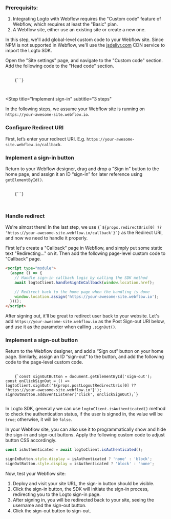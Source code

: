 
<Steps>

<Step title="Preparation">

### Prerequisits:

1. Integrating Logto with Webflow requires the "Custom code" feature of Webflow, which requires at least the "Basic" plan.
2. A Webflow site, either use an existing site or create a new one.

</Step>

<Step title="Init LogtoClient">

In this step, we'll add global-level custom code to your Webflow site. Since NPM is not supported in Webflow, we'll use the [jsdelivr.com](https://www.jsdelivr.com/) CDN service to import the Logto SDK.

Open the "Site settings" page, and navigate to the "Custom code" section. Add the following code to the "Head code" section.

<pre>
  <code className="language-html">
    {`<script type="module">
  // Import \`@logto/browser\` SDK from the jsdelivr CDN

  // Assign the \`logtoClient\` instance to window object,
  // enabling global usage in other pages
  window.logtoClient = new LogtoClient({
    endpoint: '${props.endpoint}',
    appId: '${props.app.id}',
  });
</script>`}
  </code>
</pre>

</Step>

<Step
  title="Implement sign-in"
  subtitle="3 steps"
>

<InlineNotification>
  In the following steps, we assume your Webflow site is running on <code>https://your-awesome-site.webflow.io</code>.
</InlineNotification>

### Configure Redirect URI

First, let’s enter your redirect URI. E.g. `https://your-awesome-site.webflow.io/callback`.

<UriInputField name="redirectUris" />

### Implement a sign-in button

Return to your Webflow designer, drag and drop a "Sign in" button to the home page, and assign it an ID “sign-in” for later reference using `getElementById()`.

<pre>
  <code className="language-html">
    {`<script type="module">
  const signInButton = document.getElementById('sign-in');
  const onClickSignIn = () => logtoClient.signIn('${props.redirectUris[0] ?? 'https://your-awesome-site.webflow.io/callback'}');
  signInButton.addEventListener('click', onClickSignIn);
</script>`}
  </code>
</pre>

### Handle redirect

<p>We're almost there! In the last step, we use <code>{`${props.redirectUris[0] ?? 'https://your-awesome-site.webflow.io/callback'}`}</code> as the Redirect URI, and now we need to handle it properly.</p>

First let's create a "Callback" page in Webflow, and simply put some static text "Redirecting..." on it. Then add the following page-level custom code to "Callback" page.

```html
<script type="module">
  (async () => {
    // Handle sign-in callback logic by calling the SDK method
    await logtoClient.handleSignInCallback(window.location.href);

    // Redirect back to the home page when the handling is done
    window.location.assign('https://your-awesome-site.webflow.io');
  })();
</script>
```

</Step>

<Step title="Implement sign-out">

After signing out, it'll be great to redirect user back to your website. Let's add `https://your-awesome-site.webflow.io` as the Post Sign-out URI below, and use it as the parameter when calling `.signOut()`.

<UriInputField name="postLogoutRedirectUris" />

### Implement a sign-out button

Return to the Webflow designer, and add a “Sign out” button on your home page. Similarly, assign an ID “sign-out” to the button, and add the following code to the page-level custom code.

<pre>
  <code className="language-js">
    {`const signOutButton = document.getElementById('sign-out');
const onClickSignOut = () => logtoClient.signOut('${props.postLogoutRedirectUris[0] ?? 'https://your-awesome-site.webflow.io'}');
signOutButton.addEventListener('click', onClickSignOut);`}
  </code>
</pre>

</Step>

<Step title="Handle authentication status">

In Logto SDK, generally we can use `logtoClient.isAuthenticated()` method to check the authentication status, if the user is signed in, the value will be `true`; otherwise, it will be `false`.

In your Webflow site, you can also use it to programmatically show and hide the sign-in and sign-out buttons. Apply the following custom code to adjust button CSS accordingly.

```js
const isAuthenticated = await logtoClient.isAuthenticated();

signInButton.style.display = isAuthenticated ? 'none' : 'block';
signOutButton.style.display = isAuthenticated ? 'block' : 'none';
```

</Step>

<Step title="Checkpoint: Test your application">

Now, test your Webflow site:

1. Deploy and visit your site URL, the sign-in button should be visible.
2. Click the sign-in button, the SDK will initiate the sign-in process, redirecting you to the Logto sign-in page.
3. After signing in, you will be redirected back to your site, seeing the username and the sign-out button.
4. Click the sign-out button to sign-out.

</Step>

</Steps>
